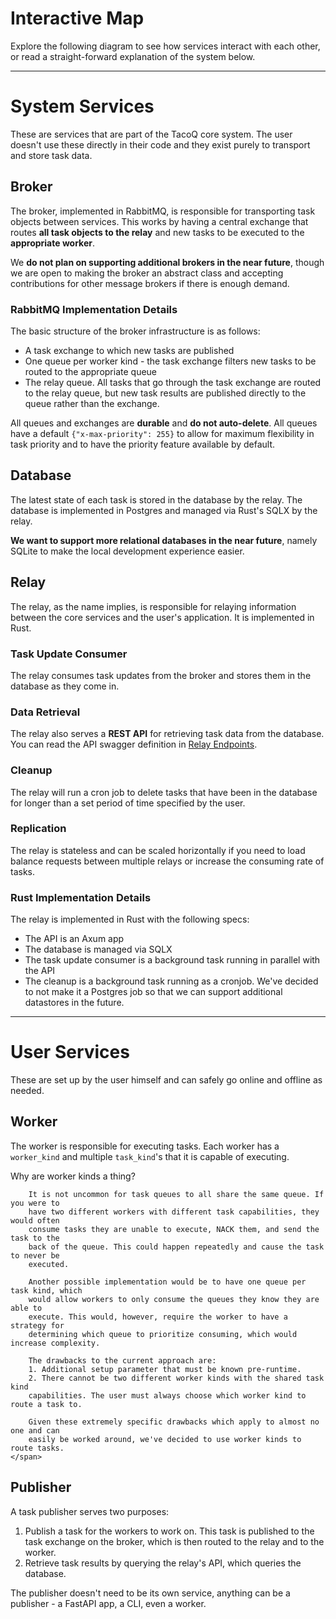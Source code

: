 

# Interactive Map

Explore the following diagram to see how services interact with each other, or
read a straight-forward explanation of the system below.

<div className="bg-white w-full h-96 rounded-lg p-4 border-2 border-gray-200">
</div>

---

# System Services

These are services that are part of the TacoQ core system. The user doesn't 
use these directly in their code and they exist purely to transport and store
task data.

## Broker

The broker, implemented in RabbitMQ, is responsible for transporting task objects
between services. This works by having a central exchange that routes **all
task objects to the relay** and new tasks to be executed to the **appropriate worker**.

We **do not plan on supporting additional brokers in the near future**, though we
are open to making the broker an abstract class and accepting contributions for
other message brokers if there is enough demand.

### RabbitMQ Implementation Details

The basic structure of the broker infrastructure is as follows:

- A task exchange to which new tasks are published
- One queue per worker kind - the task exchange filters new tasks to be routed
to the appropriate queue
- The relay queue. All tasks that go through the task exchange are routed to 
the relay queue, but new task results are published directly to the queue 
rather than the exchange.

All queues and exchanges are **durable** and **do not auto-delete**. All
queues have a default `{"x-max-priority": 255}` to allow for maximum flexibility
in task priority and to have the priority feature available by default.

## Database

The latest state of each task is stored in the database by the relay. The database is 
implemented in Postgres and managed via Rust's SQLX by the relay.

**We want to support more relational databases in the near future**, namely 
SQLite to make the local development experience easier.

## Relay

The relay, as the name implies, is responsible for relaying information 
between the core services and the user's application. It is implemented in Rust.

### Task Update Consumer

The relay consumes task updates from the broker and stores them in the database as they come in.

### Data Retrieval

The relay also serves a **REST API** for retrieving task data from the database. 
You can read the API swagger definition in [Relay Endpoints](/technical-reference/relay-endpoints). 

### Cleanup

The relay will run a cron job to delete tasks that have been in the database for
longer than a set period of time specified by the user.

### Replication

The relay is stateless and can be scaled horizontally if you need to
load balance requests between multiple relays or increase the consuming
rate of tasks.

### Rust Implementation Details

The relay is implemented in Rust with the following specs:
- The API is an Axum app
- The database is managed via SQLX
- The task update consumer is a background task running in parallel with the API
- The cleanup is a background task running as a cronjob. We've decided to not
make it a Postgres job so that we can support additional datastores in the future.

---



# User Services

These are set up by the user himself and can safely go online and offline as 
needed.

## Worker

The worker is responsible for executing tasks. Each worker has a `worker_kind`
and multiple `task_kind`'s that it is capable of executing.

<div className="bg-blue-300/10 text-blue-300 rounded-lg p-4 border-2 border-blue-300/20 flex flex-row items-start gap-2">
    <LightBulbIcon className="size-20 h-fit"/>
    <span className="text-blue-200">
        Why are worker kinds a thing?
        
        It is not uncommon for task queues to all share the same queue. If you were to
        have two different workers with different task capabilities, they would often
        consume tasks they are unable to execute, NACK them, and send the task to the
        back of the queue. This could happen repeatedly and cause the task to never be
        executed.

        Another possible implementation would be to have one queue per task kind, which
        would allow workers to only consume the queues they know they are able to 
        execute. This would, however, require the worker to have a strategy for 
        determining which queue to prioritize consuming, which would increase complexity.

        The drawbacks to the current approach are:
        1. Additional setup parameter that must be known pre-runtime.
        2. There cannot be two different worker kinds with the shared task kind 
        capabilities. The user must always choose which worker kind to route a task to.

        Given these extremely specific drawbacks which apply to almost no one and can
        easily be worked around, we've decided to use worker kinds to route tasks.
    </span>
</div>

## Publisher

A task publisher serves two purposes:

1. Publish a task for the workers to work on. This task is published to the 
task exchange on the broker, which is then routed to the relay and to the worker.
2. Retrieve task results by querying the relay's API, which queries the database.

The publisher doesn't need to be its own service, anything can be a 
publisher - a FastAPI app, a CLI, even a worker.
